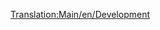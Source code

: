 [[Translation:Main/en/Development]]{{en/-}}
{{en/Bilingual box| Hu
| ---
| The following is a list of pages relating to OpenTTD development.}}